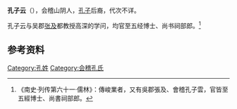 '''孔子云'''（{{bd|？||？||}}），会稽山阴人，[[孔子|孔子]]后裔，代次不详。

孔子云与吴郡[[张及|张及]]都教授高深的学问，均官至五经博士、尚书祠部郎。<ref>《南史·列传第六十一·儒林》：傳峻業者，又有吳郡張及、會稽孔子雲，官皆至五經博士、尚書祠部郎。</ref>

==参考资料==
{{reflist}}

[[Category:孔姓|Category:孔姓]]
[[Category:会稽孔氏|Category:会稽孔氏]]